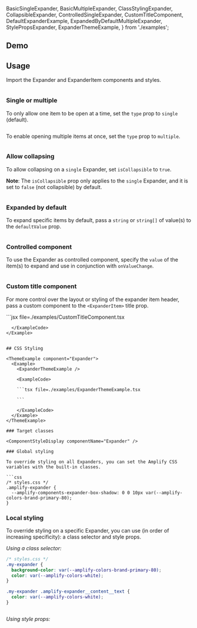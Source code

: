 
  BasicSingleExpander,
  BasicMultipleExpander,
  ClassStylingExpander,
  CollapsibleExpander,
  ControlledSingleExpander,
  CustomTitleComponent,
  DefaultExpanderExample,
  ExpandedByDefaultMultipleExpander,
  StylePropsExpander,
  ExpanderThemeExample,
} from './examples';

## Demo

<ExpanderDemo />

## Usage

Import the Expander and ExpanderItem components and styles.

<Example>
  <View>
    <DefaultExpanderExample />
  </View>
  
  <ExampleCode>

```jsx file=./examples/DefaultExpanderExample.tsx

```

  </ExampleCode>
</Example>

### Single or multiple

To only allow one item to be open at a time, set the `type` prop to `single` (default).

<Example>
  <View>
    <BasicSingleExpander />
  </View>
  
  <ExampleCode>

```jsx file=./examples/BasicSingleExample.tsx

```

  </ExampleCode>
</Example>

To enable opening multiple items at once, set the `type` prop to `multiple`.

<Example>
  <View>
    <BasicMultipleExpander />
  </View>
  
  <ExampleCode>

```jsx file=./examples/BasicMultipleExample.tsx

```

  </ExampleCode>
</Example>

### Allow collapsing

To allow collapsing on a `single` Expander, set `isCollapsible` to `true`.

**Note**: The `isCollapsible` prop only applies to the `single` Expander, and it is set to `false` (not collapsible) by default.

<Example>
  <View>
    <CollapsibleExpander />
  </View>
  
  <ExampleCode>

```jsx file=./examples/CollapsibleExample.tsx

```

  </ExampleCode>
</Example>

### Expanded by default

To expand specific items by default, pass a `string` or `string[]` of value(s) to the `defaultValue` prop.

<Example>
  <View>
    <ExpandedByDefaultMultipleExpander />
  </View>
  
  <ExampleCode>

```jsx file=./examples/ExpandedByDefaultMultipleExample.tsx

```

  </ExampleCode>
</Example>

### Controlled component

To use the Expander as controlled component, specify the `value` of the item(s) to expand and use in conjunction with `onValueChange`.

<Example>
  <View>
    <ControlledSingleExpander />
  </View>
  
  <ExampleCode>

```jsx file=./examples/ControlledSingleExample.tsx

```

  </ExampleCode>
</Example>

### Custom title component

For more control over the layout or styling of the expander item header, pass a custom component to the `<ExpanderItem>` title prop.

<Example>
  <View>
    <CustomTitleComponent />
  </View>
  <ExampleCode>
```jsx file=./examples/CustomTitleComponent.tsx

````
  </ExampleCode>
</Example>


## CSS Styling

<ThemeExample component="Expander">
  <Example>
    <ExpanderThemeExample />

    <ExampleCode>

    ```tsx file=./examples/ExpanderThemeExample.tsx

    ```

    </ExampleCode>
  </Example>
</ThemeExample>

### Target classes

<ComponentStyleDisplay componentName="Expander" />

### Global styling

To override styling on all Expanders, you can set the Amplify CSS variables with the built-in classes.

```css
/* styles.css */
.amplify-expander {
  --amplify-components-expander-box-shadow: 0 0 10px var(--amplify-colors-brand-primary-80);
}
````

<Example>
  <BasicSingleExpander className="expander-global-styling-example" />
</Example>

### Local styling

To override styling on a specific Expander, you can use (in order of increasing specificity): a class selector and style props.

_Using a class selector:_

```css
/* styles.css */
.my-expander {
  background-color: var(--amplify-colors-brand-primary-80);
  color: var(--amplify-colors-white);
}

.my-expander .amplify-expander__content__text {
  color: var(--amplify-colors-white);
}
```

<Example>
  <View>
    <ClassStylingExpander />
  </View>
  
  <ExampleCode>

```jsx file=./examples/ClassStylingExample.tsx

```

  </ExampleCode>
</Example>

_Using style props:_

<Example>
  <View>
    <StylePropsExpander />
  </View>
  
  <ExampleCode>

```jsx file=./examples/StylePropsExample.tsx

```

  </ExampleCode>
</Example>
